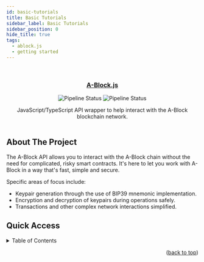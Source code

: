 ```yaml
---
id: basic-tutorials
title: Basic Tutorials
sidebar_label: Basic Tutorials
sidebar_position: 0
hide_title: true
tags:
  - ablock.js
  - getting started
---
```



<div id="top"></div>

<br />

<div align="center">
  <a href='https://github.com/ABlockOfficial/A-Block.js' target='_blank'>
    <Hero />
  </a>

  <h3 align="center"><a href='https://github.com/ABlockOfficial/A-Block.js' target='_blank'>A-Block.js</a></h3>

  <div>
  <img src="https://img.shields.io/github/actions/workflow/status/ABlockOfficial/A-Block.js/.github/workflows/codeql-analysis.yml?branch=main" alt="Pipeline Status" style={{display: "inline-block"}}/>
  <img src="https://img.shields.io/npm/v/@a-block/a-blockjs" alt="Pipeline Status" style={{display: "inline-block"}}/>
  </div>

  <p align="center">
    JavaScript/TypeScript API wrapper to help interact with the A-Block blockchain network.
    <br />
    <br />
  </p>
</div>

## About The Project


The A-Block API allows you to interact with the A-Block chain without the need for complicated, risky smart contracts. It's here to let you work with A-Block in a way that's fast, simple and secure.

Specific areas of focus include:

-   Keypair generation through the use of BIP39 mnemonic implementation.
-   Encryption and decryption of keypairs during operations safely.
-   Transactions and other complex network interactions simplified.

## Quick Access

<details>
  <summary>Table of Contents</summary>
  <ol>
    <li>
      <a href="basic-tutorials/get-started#installation">Installation</a>
    </li>
    <li>
      <a href="basic-tutorials/get-started#create-a-block-wallet">Getting Started</a>
    </li>
     <li>
      <a href="#usage">Usage</a>
      <ul>
        <li><a href="basic-tutorials/get-started#generating-key-pairs">Generating Key-pairs</a></li>
        <li><a href="basic-tutorials/get-started#fetch-balance">Fetch Balance</a></li>
        <li><a href="basic-tutorials/send-and-receive#sending-a-payment">Sending a Payment</a></li>
        <li><a href="basic-tutorials/send-and-receive#receiving-a-payment">Receiving a Payment</a></li>
        <li><a href="basic-tutorials/two-way-payments#send-a-payment-for-an-item">Send a Payment for an Item</a></li>
        <li><a href="basic-tutorials/two-way-payments#fetch-pending-2-way-payments">Fetch Pending 2-Way Payments</a></li>
        <li><a href="basic-tutorials/two-way-payments#accepting-and-rejecting-2-way-payments">Accepting and Rejecting 2-Way Payments</a></li>
        <li><a href="basic-tutorials/create-an-item">Create an Item</a></li>
      </ul>
    </li>
  </ol>
</details>

<DocCardList items={useCurrentSidebarCategory().items}/>

<p align="right">(<a href="#top">back to top</a>)</p>
